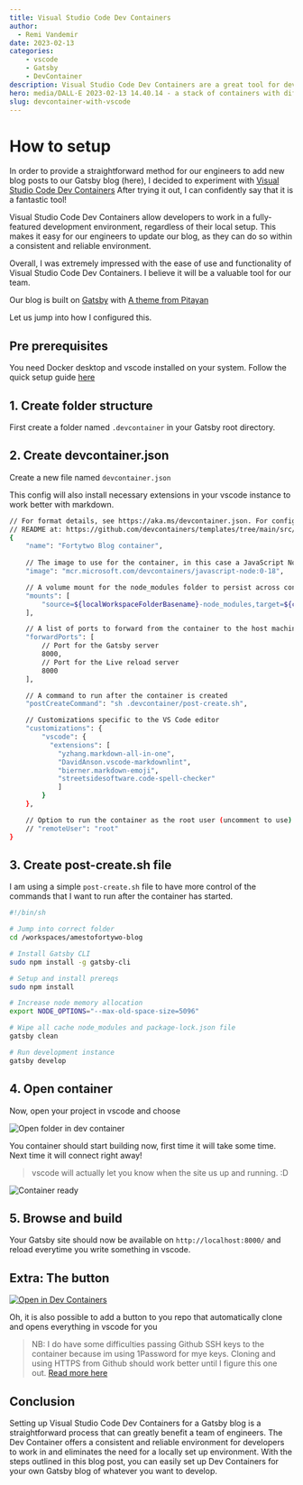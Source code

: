 ```yaml
---
title: Visual Studio Code Dev Containers
author:
  - Remi Vandemir
date: 2023-02-13
categories:
    - vscode
    - Gatsby
    - DevContainer
description: Visual Studio Code Dev Containers are a great tool for developers to work in a consistent and reliable environment, regardless of their local setup. In this blog post, we will go over how to set up Dev Containers to be used with a Gatsby blog.
hero: media/DALL·E 2023-02-13 14.40.14 - a stack of containers with different colors.png
slug: devcontainer-with-vscode
---
```


# How to setup
In order to provide a straightforward method for our engineers to add new blog posts to our Gatsby blog (here), I decided to experiment with [Visual Studio Code Dev Containers](https://code.visualstudio.com/docs/devcontainers/containers) After trying it out, I can confidently say that it is a fantastic tool!

Visual Studio Code Dev Containers allow developers to work in a fully-featured development environment, regardless of their local setup. This makes it easy for our engineers to update our blog, as they can do so within a consistent and reliable environment.

Overall, I was extremely impressed with the ease of use and functionality of Visual Studio Code Dev Containers. I believe it will be a valuable tool for our team.

Our blog is built on [Gatsby](http://gatsbyjs.com) with [A theme from Pitayan](https://github.com/remiks/gatsby-theme-pitayan)

Let us jump into how I configured this.

## Pre prerequisites

You need Docker desktop and vscode installed on your system. Follow the quick setup guide [here](https://code.visualstudio.com/docs/devcontainers/tutorial)

## 1. Create folder structure

First create a folder named `.devcontainer` in your Gatsby root directory. 

## 2. Create devcontainer.json

Create a new file named `devcontainer.json`

This config will also install necessary extensions in your vscode instance to work better with markdown. 

```sh
// For format details, see https://aka.ms/devcontainer.json. For config options, see the
// README at: https://github.com/devcontainers/templates/tree/main/src/javascript-node
{
	"name": "Fortytwo Blog container",
	
	// The image to use for the container, in this case a JavaScript Node environment
	"image": "mcr.microsoft.com/devcontainers/javascript-node:0-18",

	// A volume mount for the node_modules folder to persist across container restarts
    "mounts": [
		"source=${localWorkspaceFolderBasename}-node_modules,target=${containerWorkspaceFolder}/node_modules,type=volume"
	],

	// A list of ports to forward from the container to the host machine
	"forwardPorts": [
		// Port for the Gatsby server
		8000,
		// Port for the Live reload server
		8000
	],

	// A command to run after the container is created
	"postCreateCommand": "sh .devcontainer/post-create.sh",

	// Customizations specific to the VS Code editor
    "customizations": {
        "vscode": {
          "extensions": [
            "yzhang.markdown-all-in-one",
            "DavidAnson.vscode-markdownlint",
            "bierner.markdown-emoji",
            "streetsidesoftware.code-spell-checker"
            ]
        }
    },

	// Option to run the container as the root user (uncomment to use)
	// "remoteUser": "root"
}
```

## 3. Create post-create.sh file

I am using a simple `post-create.sh` file to have more control of the commands that I want to run after the container has started.

```bash
#!/bin/sh

# Jump into correct folder
cd /workspaces/amestofortywo-blog

# Install Gatsby CLI
sudo npm install -g gatsby-cli

# Setup and install prereqs 
sudo npm install

# Increase node memory allocation
export NODE_OPTIONS="--max-old-space-size=5096"

# Wipe all cache node_modules and package-lock.json file
gatsby clean

# Run development instance
gatsby develop
```

## 4. Open container

Now, open your project in vscode and choose 

![Open folder in dev container](./media/open_container.jpeg)

You container should start building now, first time it will take some time. Next time it will connect right away!

> vscode will actually let you know when the site us up and running. :D 

![Container ready](./media/container_ready.jpeg)

## 5. Browse and build

Your Gatsby site should now be available on `http://localhost:8000/` and reload everytime you write something in vscode.

## Extra: The button

[![Open in Dev Containers](https://img.shields.io/static/v1?label=Dev%20Containers&message=Open&color=blue&logo=visualstudiocode)](https://vscode.dev/redirect?url=vscode://ms-vscode-remote.remote-containers/cloneInVolume?url=https://github.com/amestofortytwo/blog)

Oh, it is also possible to add a button to you repo that automatically clone and opens everything in vscode for you

> NB: I do have some difficulties passing Github SSH keys to the container because im using 1Password for mye keys. Cloning and using HTTPS from Github should work better until I figure this one out. [Read more here](https://code.visualstudio.com/remote/advancedcontainers/sharing-git-credentials)

## Conclusion

Setting up Visual Studio Code Dev Containers for a Gatsby blog is a straightforward process that can greatly benefit a team of engineers. The Dev Container offers a consistent and reliable environment for developers to work in and eliminates the need for a locally set up environment. With the steps outlined in this blog post, you can easily set up Dev Containers for your own Gatsby blog of whatever you want to develop.